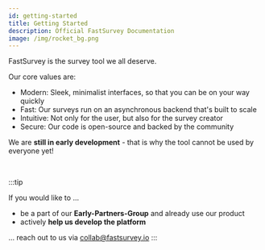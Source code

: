 ```yaml
---
id: getting-started
title: Getting Started
description: Official FastSurvey Documentation
image: /img/rocket_bg.png
---
```


FastSurvey is the survey tool we all deserve.

Our core values are:

- Modern: Sleek, minimalist interfaces, so that you can be on your way quickly
- Fast: Our surveys run on an asynchronous backend that's built to scale
- Intuitive: Not only for the user, but also for the survey creator
- Secure: Our code is open-source and backed by the community
  
We are **still in early development** - that is why the tool cannot be used by everyone yet!

<br/>

:::tip

<div>If you would like to ...</div>

* be a part of our **Early-Partners-Group** and already use our product
* actively **help us develop the platform**

... reach out to us via [collab@fastsurvey.io](mailto:collab@fastsurvey.io)
:::
